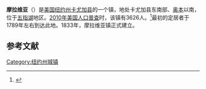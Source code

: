 {{Infobox settlement
|official_name            = 摩拉维亚
|settlement_type          = 镇
|nickname                 = 
|motto                    =

<!-- Images -->
|image_skyline            = Town-Moravia-New-York-1904-map.jpg
|imagesize                = 
|image_caption            = 1904年的摩拉维亚镇
|image_flag               = 
|image_seal               =

<!-- Maps -->
|pushpin_map            =
|pushpin_label_position = 
|pushpin_map_caption    =
|pushpin_mapsize        =
|image_map                = 
|mapsize                  = 
|map_caption              = 
|image_map1               = 
|mapsize1                 = 
|map_caption1             =

<!-- Location -->
|subdivision_type         = [[国家|国家]]
|subdivision_name         = [[美国|美国]]
|subdivision_type1        = [[美国行政区划|州]]
|subdivision_name1        = [[纽约州|纽约州]]
|subdivision_type2        = [[纽约州行政区划|县]]
|subdivision_name2        = [[卡尤加县_(纽约州)|卡尤加县]]
|government_footnotes     = 
|government_type          =
|established_title        = 
|established_date         =

<!-- Area -->
|unit_pref                = Imperial
|area_footnotes           = 
|area_magnitude           = 
|area_total_km2           = 76.8
|area_land_km2            = 74.8
|area_water_km2           = 2.0
|area_total_sq_mi         = 
|area_land_sq_mi          = 
|area_water_sq_mi         =

<!-- Population -->
|population_as_of         = [[2010年美国人口普查|2010]]
|population_footnotes     = 
|population_total         = 3626
|population_density_km2   = 48.5
|population_density_sq_mi = 

<!-- General information -->
|timezone                 = [[美国东部时间|EST]]
|utc_offset               = 
|timezone_DST             = 
|utc_offset_DST           = 
|elevation_footnotes      = 
|elevation_m              = 
|elevation_ft             = 745
|latd = 42 | latm = 42 | lats = 48 | latNS = N
|longd = 76 | longm = 25 | longs = 18 | longEW = W

<!-- Area/postal codes & others -->
|postal_code_type         = [[美国邮政编码|邮政编码]]
|postal_code              = 13118
|area_code                = 
|blank1_name              = 
|blank1_info              = 
|website                  = {{URL|www.cayugacounty.us/townofmoravia}}
|footnotes                = 
}}
'''摩拉维亚'''（{{lang-en|Moravia}}）是[[美国|美国]][[纽约州|纽约州]][[卡尤加县_(纽约州)|卡尤加县]]的一个镇，地处卡尤加县东南部、[[奥本_(纽约州)|奥本]]以南，位于[[五指湖|五指湖]]地区。[[2010年美国人口普查|2010年美国人口普查]]时，该镇有3626人。<ref name>{{cite web|url=http://factfinder2.census.gov|publisher=[[United_States_Census_Bureau|United States Census Bureau]]|title=American FactFinder|access-date=2021-12-19|archive-date=2013-09-11|archive-url=https://web.archive.org/web/20130911234518/http://factfinder2.census.gov/|dead-url=no}}</ref>最初的定居者于1789年左右到达此地。1833年，摩拉维亚镇正式建立。

== 参考文献 ==
{{reflist}}

{{NY-stub}}
[[Category:纽约州城镇|Category:纽约州城镇]]